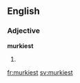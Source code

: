 ==English==

===Adjective===
'''murkiest'''

# {{superlative of|murky}}

[[fr:murkiest]]
[[sv:murkiest]]